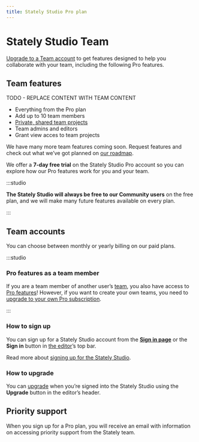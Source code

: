 ```yaml
---
title: Stately Studio Pro plan
---
```


# Stately Studio Team

[Upgrade to a Team account](https://stately.ai/pricing) to get features designed to help you collaborate with your team, including the following Pro features.

## Team features

TODO - REPLACE CONTENT WITH TEAM CONTENT

- Everything from the Pro plan
- Add up to 10 team members
- [Private, shared team projects](/projects.mdx#change-a-projects-visibility)
- Team admins and editors
- Grant view acces to team projects

We have many more team features coming soon. Request features and check out what we’ve got planned on [our roadmap](https://feedback.stately.ai).

We offer a **7-day free trial** on the Stately Studio Pro account so you can explore how our Pro features work for you and your team.

:::studio

**The Stately Studio will always be free to our Community users** on the free plan, and we will make many future features available on every plan.

:::

## Team accounts

You can choose between monthly or yearly billing on our paid plans.

:::studio

### Pro features as a team member

If you are a team member of another user’s [team](/teams.mdx), you also have access to [Pro features](#pro-features)! However, if you want to create your own teams, you need to [upgrade to your own Pro subscription](/upgrade.mdx).

:::

### How to sign up

You can sign up for a Stately Studio account from the [**Sign in page**](https://stately.ai/registry/login) or the **Sign in** button in [the editor](https://stately.ai/editor)’s top bar.

Read more about [signing up for the Stately Studio](sign-up.mdx).

### How to upgrade

You can [upgrade](upgrade.mdx) when you’re signed into the Stately Studio using the **Upgrade** button in the editor’s header.

## Priority support

When you sign up for a Pro plan, you will receive an email with information on accessing priority support from the Stately team.
